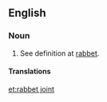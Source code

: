 ==English==

===Noun===
{{en-noun|head=[[rabbet]] [[joint]]}}

# {{context|rare|woodworking}} See definition at [[rabbet]].

====Translations====
{{trans-see|rabbet}}

[[et:rabbet joint]]